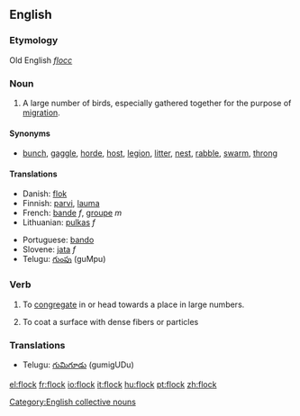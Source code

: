 ==English==
===Etymology===
Old English ''[[flocc]]''

===Noun===
{{en-noun}}

# A large number of birds, especially gathered together for the purpose of [[migration]].

====Synonyms====
*[[bunch]], [[gaggle]], [[horde]], [[host]], [[legion]], [[litter]], [[nest]], [[rabble]], [[swarm]], [[throng]]

====Translations====
{{top}}
*Danish: [[flok]]
*Finnish: [[parvi]], [[lauma]]
*French: [[bande]] ''f'', [[groupe]] ''m''
*Lithuanian: [[pulkas]] ''f''
{{mid}}
*Portuguese: [[bando]]
*Slovene: [[jata]] ''f''
*Telugu: [[గుంపు]] (guMpu)
{{bottom}}

===Verb===
{{en-verb}}

# {{transitive}} To [[congregate]] in or head towards a place in large numbers.
# {{transitive}} To coat a surface with dense fibers or particles

===Translations===
*Telugu: [[గుమిగూడు]] (gumigUDu)

[[Category:English collective nouns]]

[[el:flock]]
[[fr:flock]]
[[io:flock]]
[[it:flock]]
[[hu:flock]]
[[pt:flock]]
[[zh:flock]]